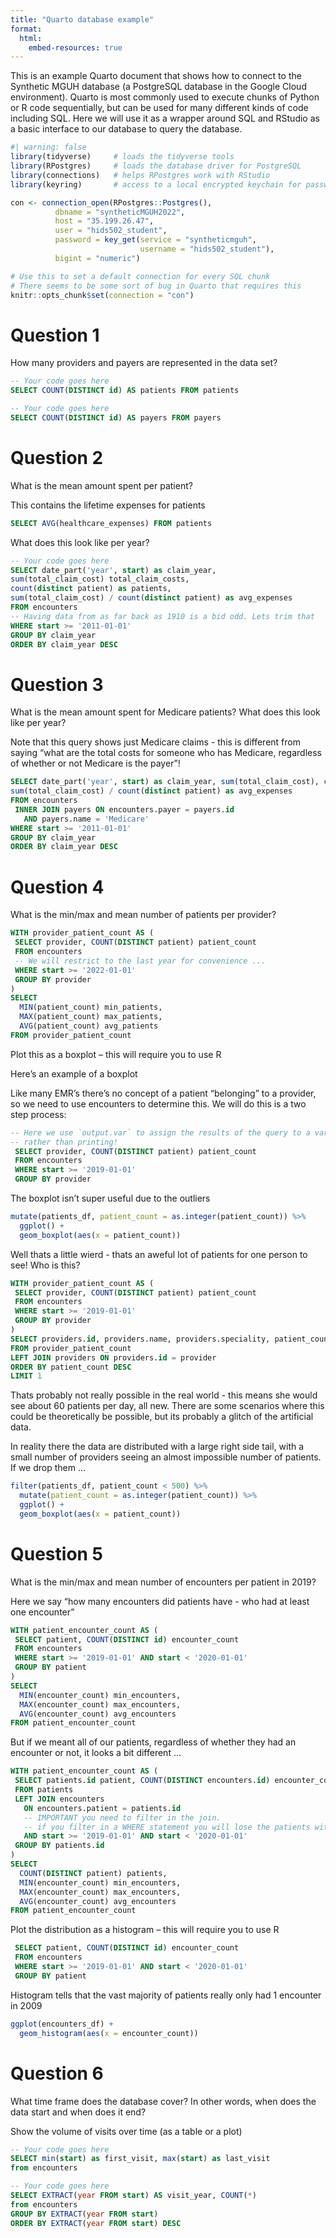 ```yaml
---
title: "Quarto database example"
format: 
  html:
    embed-resources: true
---
```


This is an example Quarto document that shows how to connect to the Synthetic MGUH database (a PostgreSQL database in the Google Cloud environment). Quarto is most commonly used to execute chunks of Python or R code sequentially, but can be used for many different kinds of code including SQL. Here we will use it as a wrapper around SQL and RStudio as a basic interface to our database to query the database.

```r
#| warning: false
library(tidyverse)     # loads the tidyverse tools
library(RPostgres)     # loads the database driver for PostgreSQL
library(connections)   # helps RPostgres work with RStudio
library(keyring)       # access to a local encrypted keychain for passwords

con <- connection_open(RPostgres::Postgres(),
          dbname = "syntheticMGUH2022",
          host = "35.199.26.47",
          user = "hids502_student",
          password = key_get(service = "syntheticmguh", 
                             username = "hids502_student"),
          bigint = "numeric")

# Use this to set a default connection for every SQL chunk
# There seems to be some sort of bug in Quarto that requires this
knitr::opts_chunk$set(connection = "con")
```

# Question 1

How many providers and payers are represented in the data set?

```sql
-- Your code goes here
SELECT COUNT(DISTINCT id) AS patients FROM patients
```
```sql
-- Your code goes here
SELECT COUNT(DISTINCT id) AS payers FROM payers
```

# Question 2

What is the mean amount spent per patient?

This contains the lifetime expenses for patients
```sql
SELECT AVG(healthcare_expenses) FROM patients
```

What does this look like per year?

```sql
-- Your code goes here
SELECT date_part('year', start) as claim_year, 
sum(total_claim_cost) total_claim_costs, 
count(distinct patient) as patients, 
sum(total_claim_cost) / count(distinct patient) as avg_expenses
FROM encounters
-- Having data from as far back as 1910 is a bid odd. Lets trim that
WHERE start >= '2011-01-01'
GROUP BY claim_year
ORDER BY claim_year DESC
```


# Question 3

What is the mean amount spent for Medicare patients?
What does this look like per year?

Note that this query shows just Medicare claims - this is different from saying "what are the total costs for someone who has Medicare, regardless of whether or not Medicare is the payer"!
```sql
SELECT date_part('year', start) as claim_year, sum(total_claim_cost), count(distinct patient) as patients, 
sum(total_claim_cost) / count(distinct patient) as avg_expenses
FROM encounters
 INNER JOIN payers ON encounters.payer = payers.id
   AND payers.name = 'Medicare'
WHERE start >= '2011-01-01'
GROUP BY claim_year
ORDER BY claim_year DESC
```

# Question 4

What is the min/max and mean number of patients per provider?

```sql
WITH provider_patient_count AS (
 SELECT provider, COUNT(DISTINCT patient) patient_count 
 FROM encounters
 -- We will restrict to the last year for convenience ...
 WHERE start >= '2022-01-01'
 GROUP BY provider
)
SELECT 
  MIN(patient_count) min_patients,
  MAX(patient_count) max_patients,
  AVG(patient_count) avg_patients
FROM provider_patient_count
```

Plot this as a boxplot – this will require you to use R

Here's an example of a boxplot

Like many EMR's there's no concept of a patient "belonging" to a provider, so we need to use encounters to determine this. We will do this is a two step process:

```sql
-- Here we use `output.var` to assign the results of the query to a variable
-- rather than printing!
 SELECT provider, COUNT(DISTINCT patient) patient_count 
 FROM encounters
 WHERE start >= '2019-01-01'
 GROUP BY provider
```

The boxplot isn't super useful due to the outliers
```r
mutate(patients_df, patient_count = as.integer(patient_count)) %>%
  ggplot() + 
  geom_boxplot(aes(x = patient_count))
```

Well thats a little wierd - thats an aweful lot of patients for one person to see! Who is this?

```sql
WITH provider_patient_count AS (
 SELECT provider, COUNT(DISTINCT patient) patient_count 
 FROM encounters
 WHERE start >= '2019-01-01'
 GROUP BY provider
)
SELECT providers.id, providers.name, providers.speciality, patient_count
FROM provider_patient_count
LEFT JOIN providers ON providers.id = provider
ORDER BY patient_count DESC 
LIMIT 1
```
Thats probably not really possible in the real world - this means she would see about 60 patients per day, all new. There are some scenarios where this could be theoretically be possible, but its probably a glitch of the artificial data.

In reality there the data are distributed with a large right side tail, with a small number of providers seeing an almost impossible number of patients. If we drop them ...

```r
filter(patients_df, patient_count < 500) %>%
  mutate(patient_count = as.integer(patient_count)) %>%
  ggplot() + 
  geom_boxplot(aes(x = patient_count))
```

# Question 5

What is the min/max and mean number of encounters per patient in 2019? 

Here we say "how many encounters did patients have - who had at least one encounter"

```sql
WITH patient_encounter_count AS (
 SELECT patient, COUNT(DISTINCT id) encounter_count 
 FROM encounters
 WHERE start >= '2019-01-01' AND start < '2020-01-01'
 GROUP BY patient
)
SELECT 
  MIN(encounter_count) min_encounters,
  MAX(encounter_count) max_encounters,
  AVG(encounter_count) avg_encounters
FROM patient_encounter_count
```

But if we meant all of our patients, regardless of whether they had an encounter or not, it looks a bit different ...
```sql
WITH patient_encounter_count AS (
 SELECT patients.id patient, COUNT(DISTINCT encounters.id) encounter_count 
 FROM patients 
 LEFT JOIN encounters 
   ON encounters.patient = patients.id
   -- IMPORTANT you need to filter in the join.
   -- if you filter in a WHERE statement you will lose the patients without data
   AND start >= '2019-01-01' AND start < '2020-01-01'
 GROUP BY patients.id
)
SELECT 
  COUNT(DISTINCT patient) patients,
  MIN(encounter_count) min_encounters,
  MAX(encounter_count) max_encounters,
  AVG(encounter_count) avg_encounters
FROM patient_encounter_count
```


Plot the distribution as a histogram – this will require you to use R

```sql
 SELECT patient, COUNT(DISTINCT id) encounter_count 
 FROM encounters
 WHERE start >= '2019-01-01' AND start < '2020-01-01'
 GROUP BY patient
```

Histogram tells that the vast majority of patients really only had 1 encounter in 2009

```r
ggplot(encounters_df) + 
  geom_histogram(aes(x = encounter_count))  
```

# Question 6 

What time frame does the database cover? In other words, when does the data start and when does it end?

Show the volume of visits over time (as a table or a plot)

```sql
-- Your code goes here
SELECT min(start) as first_visit, max(start) as last_visit
from encounters
```

```sql
-- Your code goes here
SELECT EXTRACT(year FROM start) AS visit_year, COUNT(*)
from encounters
GROUP BY EXTRACT(year FROM start)
ORDER BY EXTRACT(year FROM start) DESC
```
